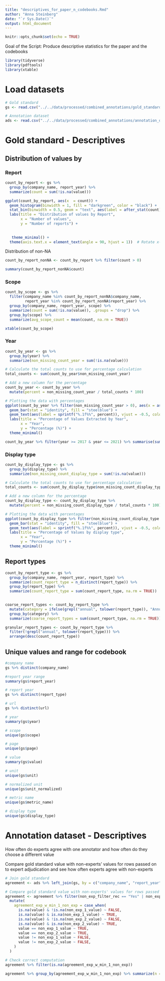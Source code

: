 ```yaml
---
title: "descriptives_for_paper_n_codebooks.Rmd"
author: "Anna Steinberg"
date: "`r Sys.Date()`"
output: html_document
---
```


```r
knitr::opts_chunk$set(echo = TRUE)
```

Goal of the Script: Produce descriptive statistics for the paper and the codebooks

```r
library(tidyverse)
library(pdftools)
library(xtable)
```

# Load datasets
```r
# Gold standard
gs <- read.csv("../../data/processed/combined_annotations/gold_standard.csv")

# Annotation dataset
ads <- read.csv("../../data/processed/combined_annotations/annotation_dataset.csv")
```

# Gold standard - Descriptives

## Distribution of values by

### Report
```r
count_by_report <- gs %>%
  group_by(company_name, report_year) %>%
  summarize(count = sum(!is.na(value)))

ggplot(count_by_report, aes(x  = count)) +
  geom_histogram(binwidth = 1, fill = "darkgreen", color = "black") +
  stat_bin(binwidth = 0.5, geom = "text", aes(label = after_stat(count)), vjust = -0.5) +
  labs(title = "Distribution of values by Report",
       x = "Number of values",
       y = "Number of reports") +
 
  
   theme_minimal() +
  theme(axis.text.x = element_text(angle = 90, hjust = 1))  # Rotate x-axis labels if needed

```
Distribution of non-NA
```r
count_by_report_nonNA <- count_by_report %>% filter(count > 0)

summary(count_by_report_nonNA$count)
```
### Scope

```r
count_by_scope <- gs %>%
  filter(company_name %in% count_by_report_nonNA$company_name, 
         report_year %in% count_by_report_nonNA$report_year) %>%
  group_by(company_name, report_year, scope) %>%
  summarize(count = sum(!is.na(value)), .groups = "drop") %>%
  group_by(scope) %>%
  summarize(avg_scope_count = mean(count, na.rm = TRUE))

xtable(count_by_scope)
```

### Year

```r
count_by_year <- gs %>%
  group_by(year) %>%
  summarize(non_missing_count_year = sum(!is.na(value)))

# Calculate the total counts to use for percentage calculation
total_counts <- sum(count_by_year$non_missing_count_year)

# Add a new column for the percentage
count_by_year <- count_by_year %>%
  mutate(percent = non_missing_count_year / total_counts * 100)

# Plotting the data with percentages
ggplot(count_by_year %>% filter(non_missing_count_year > 0), aes(x = as.factor(year), y = percent)) +
  geom_bar(stat = "identity", fill = "steelblue") +
  geom_text(aes(label = sprintf("%.1f%%", percent)), vjust = -0.5, color = "black") +
  labs(title = "Percentage of Values Extracted by Year",
       x = "Year",
       y = "Percentage (%)") +
  theme_minimal()
```
```r
count_by_year %>% filter(year >= 2017 & year <= 2021) %>% summarise(sum(percent))
```
### Display type
```r
count_by_display_type <- gs %>%
  group_by(display_type) %>%
  summarize(non_missing_count_display_type = sum(!is.na(value)))

# Calculate the total counts to use for percentage calculation
total_counts <- sum(count_by_display_type$non_missing_count_display_type)

# Add a new column for the percentage
count_by_display_type <- count_by_display_type %>%
  mutate(percent = non_missing_count_display_type / total_counts * 100)

# Plotting the data with percentages
ggplot(count_by_display_type %>% filter(non_missing_count_display_type > 0), aes(x = as.factor(display_type), y = percent)) +
  geom_bar(stat = "identity", fill = "steelblue") +
  geom_text(aes(label = sprintf("%.1f%%", percent)), vjust = -0.5, color = "black") +
  labs(title = "Percentage of Values by display type",
       x = "Year",
       y = "Percentage (%)") +
  theme_minimal()
```

## Report types
```r
count_by_report_type <- gs %>%
  group_by(company_name, report_year, report_type) %>% 
  summarize(count_report_type = n_distinct(report_type)) %>%
  group_by(report_type) %>%
  summarize(count_report_type = sum(count_report_type, na.rm = TRUE))
              

coarse_report_types <- count_by_report_type %>%
  mutate(category = ifelse(grepl("annual", tolower(report_type)), "Annual", "Other")) %>%
  group_by(category) %>%
  summarize(coarse_report_types = sum(count_report_type, na.rm = TRUE))

granular_report_types <- count_by_report_type %>%
  filter(!grepl("annual", tolower(report_type))) %>%
  arrange(desc(count_report_type))
```

## Unique values and range for codebook

```r
#company name
gs %>% distinct(company_name)

#report year range
summary(gs$report_year)

# report year
gs %>% distinct(report_type)

# url
gs %>% distinct(url)

# year
summary(gs$year)

# scope
unique(gs$scope)

# page
unique(gs$page)

# value
summary(gs$value)

# unit
unique(gs$unit)

# normalized unit
unique(gs$unit_normalized)

# metric name
unique(gs$metric_name)

# display type
unique(gs$display_type)
```
# Annotation dataset - Descriptives

How often do experts agree with one annotator and how often do they choose a different value

Compare gold standard value with non-experts' values for rows passed on to expert adjudication and see how often experts agree with non-experts
```r
# Join gold standard
agreement <- ads %>% left_join(gs, by = c("company_name", "report_year", "merge_id"))

# Compare gold standard value with non-experts' values for rows passed on to expert adjudication
agreement <- agreement %>% filter(non_exp_filter_rec == "Yes" | non_exp_filter_doc == "Yes") %>%
  mutate(
    agreement_exp_w_min_1_non_exp = case_when(
      is.na(value) & !is.na(non_exp_1_value) ~ FALSE,
      is.na(value) & is.na(non_exp_1_value) ~ TRUE,
      is.na(value) & !is.na(non_exp_2_value) ~ FALSE,
      is.na(value) & is.na(non_exp_2_value) ~ TRUE,
      value == non_exp_1_value ~ TRUE,
      value == non_exp_2_value ~ TRUE,
      value != non_exp_1_value ~ FALSE,
      value != non_exp_2_value ~ FALSE,
    )
  )

# Check correct computation
agreement %>% filter(is.na(agreement_exp_w_min_1_non_exp))
```

```r
agreement %>% group_by(agreement_exp_w_min_1_non_exp) %>% summarize(n = n(), .groups = "drop") %>% reframe(percentage = n / sum(n) * 100)
```
